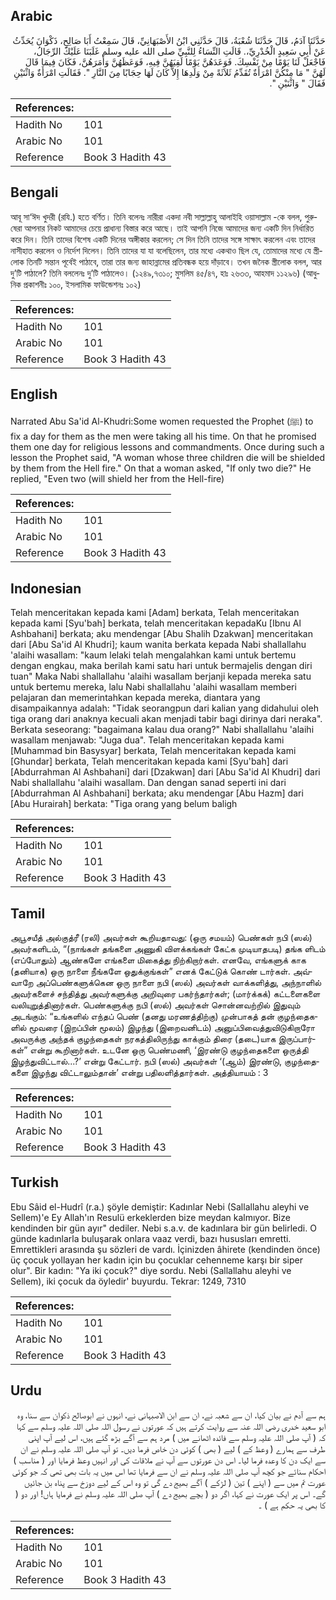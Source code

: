 ## Arabic


<div dir="rtl" lang="ar" style={{fontSize:'larger',backgroundColor:'#f8f9fa',padding:20}}>
حَدَّثَنَا آدَمُ، قَالَ حَدَّثَنَا شُعْبَةُ، قَالَ حَدَّثَنِي ابْنُ الأَصْبَهَانِيِّ، قَالَ سَمِعْتُ أَبَا صَالِحٍ، ذَكْوَانَ يُحَدِّثُ عَنْ أَبِي سَعِيدٍ الْخُدْرِيِّ،‏.‏ قَالَتِ النِّسَاءُ لِلنَّبِيِّ صلى الله عليه وسلم غَلَبَنَا عَلَيْكَ الرِّجَالُ، فَاجْعَلْ لَنَا يَوْمًا مِنْ نَفْسِكَ‏.‏ فَوَعَدَهُنَّ يَوْمًا لَقِيَهُنَّ فِيهِ، فَوَعَظَهُنَّ وَأَمَرَهُنَّ، فَكَانَ فِيمَا قَالَ لَهُنَّ ‏"‏ مَا مِنْكُنَّ امْرَأَةٌ تُقَدِّمُ ثَلاَثَةً مِنْ وَلَدِهَا إِلاَّ كَانَ لَهَا حِجَابًا مِنَ النَّارِ ‏"‏‏.‏ فَقَالَتِ امْرَأَةٌ وَاثْنَيْنِ فَقَالَ ‏"‏ وَاثْنَيْنِ ‏"‏‏.‏
</div>
<div style={{backgroundColor:'#f8f9fa',padding:20, marginBottom: 10}}><table> <thead> <tr> <th>References:</th> <th></th> </tr> </thead> <tbody><tr><td>Hadith No</td><td>101</td></tr><tr><td>Arabic No</td><td>101</td></tr><tr><td>Reference</td><td>Book 3 Hadith 43</td></tr></tbody></table></div>

## Bengali


<div dir="ltr" lang="bn" style={{fontSize:'larger',backgroundColor:'#f8f9fa',padding:20}}>
আবূ সা‘ঈদ খুদরী (রযি.) হতে বর্ণিত। তিনি বলেনঃ নারীরা একদা নবী সাল্লাল্লাহু আলাইহি ওয়াসাল্লাম -কে বলল, পুরুষেরা আপনার নিকট আমাদের চেয়ে প্রাধান্য বিস্তার করে আছে। তাই আপনি নিজে আমাদের জন্য একটি দিন নির্ধারিত করে দিন। তিনি তাদের বিশেষ একটি দিনের অঙ্গীকার করলেন; সে দিন তিনি তাদের সঙ্গে সাক্ষাৎ করলেন এবং তাদের নাসীহাত করলেন ও নির্দেশ দিলেন। তিনি তাদের যা যা বলেছিলেন, তার মধ্যে একথাও ছিল যে, তোমাদের মধ্যে যে স্ত্রীলোক তিনটি সন্তান পূর্বেই পাঠাবে, তারা তার জন্য জাহান্নামের প্রতিবন্ধক হয়ে দাঁড়াবে। তখন জনৈক স্ত্রীলোক বলল, আর দু’টি পাঠালে? তিনি বললেনঃ দু’টি পাঠালেও। (১২৪৯,৭৩১০; মুসলিম ৪৫/৪৭, হাঃ ২৬৩৩, আহমাদ ১১২৯৬) (আধুনিক প্রকাশনীঃ ১০০, ইসলামিক ফাউন্ডেশনঃ ১০২)
</div>
<div style={{backgroundColor:'#f8f9fa',padding:20, marginBottom: 10}}><table> <thead> <tr> <th>References:</th> <th></th> </tr> </thead> <tbody><tr><td>Hadith No</td><td>101</td></tr><tr><td>Arabic No</td><td>101</td></tr><tr><td>Reference</td><td>Book 3 Hadith 43</td></tr></tbody></table></div>

## English


<div dir="ltr" lang="en" style={{fontSize:'larger',backgroundColor:'#f8f9fa',padding:20}}>
Narrated Abu Sa'id Al-Khudri:Some women requested the Prophet (ﷺ) to fix a day for them as the men were taking all his time. On that he promised them one day for religious lessons and commandments. Once during such a lesson the Prophet said, "A woman whose three children die will be shielded by them from the Hell fire." On that a woman asked, "If only two die?" He replied, "Even two (will shield her from the Hell-fire)
</div>
<div style={{backgroundColor:'#f8f9fa',padding:20, marginBottom: 10}}><table> <thead> <tr> <th>References:</th> <th></th> </tr> </thead> <tbody><tr><td>Hadith No</td><td>101</td></tr><tr><td>Arabic No</td><td>101</td></tr><tr><td>Reference</td><td>Book 3 Hadith 43</td></tr></tbody></table></div>

## Indonesian


<div dir="ltr" lang="id" style={{fontSize:'larger',backgroundColor:'#f8f9fa',padding:20}}>
Telah menceritakan kepada kami [Adam] berkata, Telah menceritakan kepada kami [Syu'bah] berkata, telah menceritakan kepadaKu [Ibnu Al Ashbahani] berkata; aku mendengar [Abu Shalih Dzakwan] menceritakan dari [Abu Sa'id Al Khudri]; kaum wanita berkata kepada Nabi shallallahu 'alaihi wasallam: "kaum lelaki telah mengalahkan kami untuk bertemu dengan engkau, maka berilah kami satu hari untuk bermajelis dengan diri tuan" Maka Nabi shallallahu 'alaihi wasallam berjanji kepada mereka satu untuk bertemu mereka, lalu Nabi shallallahu 'alaihi wasallam memberi pelajaran dan memerintahkan kepada mereka, diantara yang disampaikannya adalah: "Tidak seorangpun dari kalian yang didahului oleh tiga orang dari anaknya kecuali akan menjadi tabir bagi dirinya dari neraka". Berkata seseorang: "bagaimana kalau dua orang?" Nabi shallallahu 'alaihi wasallam menjawab: "Juga dua". Telah menceritakan kepada kami [Muhammad bin Basysyar] berkata, Telah menceritakan kepada kami [Ghundar] berkata, Telah menceritakan kepada kami [Syu'bah] dari [Abdurrahman Al Ashbahani] dari [Dzakwan] dari [Abu Sa'id Al Khudri] dari Nabi shallallahu 'alaihi wasallam. Dan dengan sanad seperti ini dari [Abdurrahman Al Ashbahani] berkata; aku mendengar [Abu Hazm] dari [Abu Hurairah] berkata: "Tiga orang yang belum baligh
</div>
<div style={{backgroundColor:'#f8f9fa',padding:20, marginBottom: 10}}><table> <thead> <tr> <th>References:</th> <th></th> </tr> </thead> <tbody><tr><td>Hadith No</td><td>101</td></tr><tr><td>Arabic No</td><td>101</td></tr><tr><td>Reference</td><td>Book 3 Hadith 43</td></tr></tbody></table></div>

## Tamil


<div dir="ltr" lang="ta" style={{fontSize:'larger',backgroundColor:'#f8f9fa',padding:20}}>
அபூசயீத் அல்குத்ரீ (ரலி) அவர்கள் கூறியதாவது: (ஒரு சமயம்) பெண்கள் நபி (ஸல்) அவர்களிடம், “(நாங்கள் தங்களை அணுகி விளக்கங்கள் கேட்க முடியாதபடி) தங்க ளிடம் (எப்போதும்) ஆண்களே எங்களை மிகைத்து நிற்கிறார்கள். எனவே, எங்களுக் காக (தனியாக) ஒரு நாளை நீங்களே ஒதுக்குங்கள்” எனக் கேட்டுக் கொண் டார்கள். அவ்வாறே அப்பெண்களுக்கென ஒரு நாளை நபி (ஸல்) அவர்கள் வாக்களித்து, அந்நாளில் அவர்களைச் சந்தித்து அவர்களுக்கு அறிவுரை பகர்ந்தார்கள்; (மார்க்கக்) கட்டளைகளை வலியுறுத்தினார்கள். பெண்களுக்கு நபி (ஸல்) அவர்கள் சொன்னவற்றில் இதுவும் அடங்கும்: “உங்களில் எந்தப் பெண் (தனது மரணத்திற்கு) முன்பாகத் தன் குழந்தைகளில் மூவரை (இறப்பின் மூலம்) இழந்து (இறைவனிடம்) அனுப்பிவைத்துவிடுகிறாரோ அவருக்கு அந்தக் குழந்தைகள் நரகத்திலிருந்து காக்கும் திரை (தடை)யாக இருப்பார்கள்” என்று கூறினார்கள். உடனே ஒரு பெண்மணி, ‘இரண்டு குழந்தைகளை ஒருத்தி இழந்துவிட்டால்...?’ என்று கேட்டார். நபி (ஸல்) அவர்கள் ‘(ஆம்) இரண்டு, குழந்தைகளை இழந்து விட்டாலும்தான்’ என்று பதிலளித்தார்கள். அத்தியாயம் : 3
</div>
<div style={{backgroundColor:'#f8f9fa',padding:20, marginBottom: 10}}><table> <thead> <tr> <th>References:</th> <th></th> </tr> </thead> <tbody><tr><td>Hadith No</td><td>101</td></tr><tr><td>Arabic No</td><td>101</td></tr><tr><td>Reference</td><td>Book 3 Hadith 43</td></tr></tbody></table></div>

## Turkish


<div dir="ltr" lang="tr" style={{fontSize:'larger',backgroundColor:'#f8f9fa',padding:20}}>
Ebu Sâid el-Hudrî (r.a.) şöyle demiştir: Kadınlar Nebi (Sallallahu aleyhi ve Sellem)'e Ey Allah'ın Resulü erkekler­den bize meydan kalmıyor. Bize kendinden bir gün ayır" dediler. Nebi s.a.v. de kadınlara bir gün belirledi. O günde kadınlarla buluşarak onlara vaaz verdi, bazı hususları emretti. Emrettikleri arasında şu sözleri de vardı. İçinizden âhirete (kendinden önce) üç çocuk yollayan her kadın için bu çocuklar cehenneme karşı bir siper olur". Bir kadın: "Ya iki çocuk?" diye sordu. Nebi (Sallallahu aleyhi ve Sellem), iki çocuk da öyledir' buyurdu. Tekrar: 1249, 7310
</div>
<div style={{backgroundColor:'#f8f9fa',padding:20, marginBottom: 10}}><table> <thead> <tr> <th>References:</th> <th></th> </tr> </thead> <tbody><tr><td>Hadith No</td><td>101</td></tr><tr><td>Arabic No</td><td>101</td></tr><tr><td>Reference</td><td>Book 3 Hadith 43</td></tr></tbody></table></div>

## Urdu


<div dir="rtl" lang="ur" style={{fontSize:'larger',backgroundColor:'#f8f9fa',padding:20}}>
ہم سے آدم نے بیان کیا، ان سے شعبہ نے، ان سے ابن الاصبہانی نے، انہوں نے ابوصالح ذکوان سے سنا، وہ ابو سعید خدری رضی اللہ عنہ سے روایت کرتے ہیں کہ عورتوں نے رسول اللہ صلی اللہ علیہ وسلم سے کہا کہ ( آپ صلی اللہ علیہ وسلم سے فائدہ اٹھانے میں ) مرد ہم سے آگے بڑھ گئے ہیں، اس لیے آپ اپنی طرف سے ہمارے ( وعظ کے ) لیے ( بھی ) کوئی دن خاص فرما دیں۔ تو آپ صلی اللہ علیہ وسلم نے ان سے ایک دن کا وعدہ فرما لیا۔ اس دن عورتوں سے آپ نے ملاقات کی اور انہیں وعظ فرمایا اور ( مناسب ) احکام سنائے جو کچھ آپ صلی اللہ علیہ وسلم نے ان سے فرمایا تھا اس میں یہ بات بھی تھی کہ جو کوئی عورت تم میں سے ( اپنے ) تین ( لڑکے ) آگے بھیج دے گی تو وہ اس کے لیے دوزخ سے پناہ بن جائیں گے۔ اس پر ایک عورت نے کہا، اگر دو ( بچے بھیج دے ) آپ صلی اللہ علیہ وسلم نے فرمایا ہاں! اور دو ( کا بھی یہ حکم ہے ) ۔
</div>
<div style={{backgroundColor:'#f8f9fa',padding:20, marginBottom: 10}}><table> <thead> <tr> <th>References:</th> <th></th> </tr> </thead> <tbody><tr><td>Hadith No</td><td>101</td></tr><tr><td>Arabic No</td><td>101</td></tr><tr><td>Reference</td><td>Book 3 Hadith 43</td></tr></tbody></table></div>
